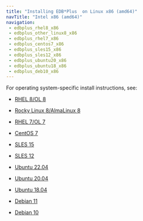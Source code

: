 ```yaml
---
title: "Installing EDB*Plus  on Linux x86 (amd64)"
navTitle: "Intel x86 (amd64)"
navigation: 
 - edbplus_rhel8_x86
 - edbplus_other_linux8_x86
 - edbplus_rhel7_x86
 - edbplus_centos7_x86
 - edbplus_sles15_x86
 - edbplus_sles12_x86
 - edbplus_ubuntu20_x86
 - edbplus_ubuntu18_x86
 - edbplus_deb10_x86
---
```


For operating system-specific install instructions, see:

  - [RHEL 8/OL 8](edbplus_rhel8_x86)

  - [Rocky Linux 8/AlmaLinux 8](edbplus_other_linux8_x86)
  - [RHEL 7/OL 7](edbplus_rhel7_x86)
  - [CentOS 7](edbplus_centos7_x86)
  - [SLES 15](edbplus_sles15_x86)
  - [SLES 12](edbplus_sles12_x86)
  - [Ubuntu 22.04](06b_edbplus_ubuntu22_x86)
  - [Ubuntu 20.04](edbplus_ubuntu20_x86)
  - [Ubuntu 18.04](edbplus_ubuntu18_x86)
  - [Debian 11](07b_edbplus_deb11_x86)
  - [Debian 10](edbplus_deb10_x86)

